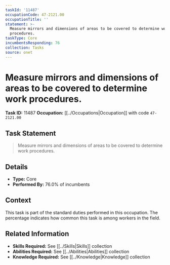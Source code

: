 ```yaml
---
taskId: '11487'
occupationCode: 47-2121.00
occupationTitle: ''
statement: >-
  Measure mirrors and dimensions of areas to be covered to determine work
  procedures.
taskType: Core
incumbentsResponding: 76
collection: Tasks
source: onet
---
```

# Measure mirrors and dimensions of areas to be covered to determine work procedures.

**Task ID:** 11487
**Occupation:** [[../Occupations|Occupation]] with code `47-2121.00`

## Task Statement

> Measure mirrors and dimensions of areas to be covered to determine work procedures.

## Details

- **Type:** Core
- **Performed By:** 76.0% of incumbents

## Context

This task is part of the standard duties performed in this occupation. The percentage indicates how common this task is among workers in the field.

## Related Information

- **Skills Required:** See [[../Skills|Skills]] collection
- **Abilities Required:** See [[../Abilities|Abilities]] collection
- **Knowledge Required:** See [[../Knowledge|Knowledge]] collection
